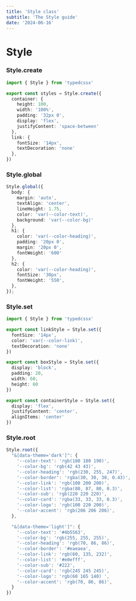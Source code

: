 ```yaml
---
title: 'Style class'
subtitle: 'The Style guide'
date: '2024-06-16'
---
```


<SearchBox />
<TocBot />

# Style

### Style.create
```ts title="style.css.ts"
import { Style } from 'typedcssx'

export const styles = Style.create({
  container: {
    height: 100,
    width: '100%',
    padding: '32px 0',
    display: 'flex',
    justifyContent: 'space-between'
  },
  link: {
    fontSize: '14px',
    textDecoration: 'none'
  },
})
```

### Style.global
```ts title="global.css.ts"
Style.global({
  body: {
    margin: 'auto',
    textAlign: 'center',
    lineHeight: 1.75,
    color: 'var(--color-text)',
    background: 'var(--color-bg)'
  },
  h1: {
    color: 'var(--color-heading)',
    padding: '20px 0',
    margin: '20px 0',
    fontWeight: '600'
  },
  h2: {
    color: 'var(--color-heading)',
    fontSize: '30px',
    fontWeight: '550',
  },
});
  ```

### Style.set

```ts title="style.css.ts"
import { Style } from 'typedcssx'

export const linkStyle = Style.set({
  fontSize: '14px',
  color: 'var(--color-link)',
  textDecoration: 'none'
})

export const boxStyle = Style.set({
  display: 'block',
  padding: 20,
  width: 60,
  height: 60
})

export const containerStyle = Style.set({
  display: 'flex',
  justifyContent: 'center',
  alignItems: 'center'
})
```

  ### Style.root
```ts title="global.css.ts"
Style.root({
  "&[data-theme='dark']": {
    '--color-text': 'rgb(180 180 190)',
    '--color-bg': 'rgb(42 43 43)',
    '--color-heading': 'rgb(230, 255, 247)',
    '--color-border': 'rgba(30, 30, 30, 0.43)',
    '--color-link': 'rgb(100 200 200)',
    '--color-list': 'rgba(80, 87, 80, 0.3)',
    '--color-sub': 'rgb(220 220 220)',
    '--color-card': 'rgba(33, 33, 33, 0.3)',
    '--color-logo': 'rgb(100 220 200)',
    '--color-accent': 'rgb(206 206 206)',
  },

  "&[data-theme='light']": {
    '--color-text': '#4b5563',
    '--color-bg': 'rgb(255, 255, 255)',
    '--color-heading': 'rgb(70, 86, 86)',
    '--color-border': '#eaeaea',
    '--color-link': 'rgb(60, 135, 232)',
    '--color-list': '#e0efff',
    '--color-sub': '#222',
    '--color-card': 'rgb(245 245 245)',
    '--color-logo': 'rgb(60 165 140) ',
    '--color-accent': 'rgb(70, 86, 86)',
  }
})
```